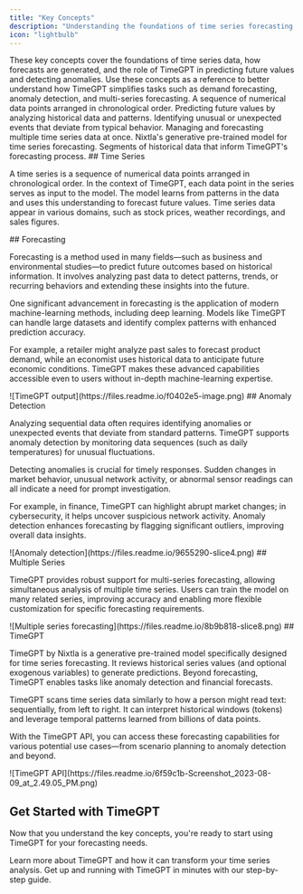 ```yaml
---
title: "Key Concepts"
description: "Understanding the foundations of time series forecasting with TimeGPT"
icon: "lightbulb"
---
```


<Info>
  These key concepts cover the foundations of time series data, how forecasts
  are generated, and the role of TimeGPT in predicting future values and
  detecting anomalies.
</Info>

<Check>
  Use these concepts as a reference to better understand how TimeGPT simplifies
  tasks such as demand forecasting, anomaly detection, and multi-series
  forecasting.
</Check>

<CardGroup>
  <Card title="Time Series">
    A sequence of numerical data points arranged in chronological order.
  </Card>
  <Card title="Forecasting">
    Predicting future values by analyzing historical data and patterns.
  </Card>
  <Card title="Anomaly Detection">
    Identifying unusual or unexpected events that deviate from typical behavior.
  </Card>
  <Card title="Multiple Series">
    Managing and forecasting multiple time series data at once.
  </Card>
  <Card title="TimeGPT">
    Nixtla's generative pre-trained model for time series forecasting.
  </Card>
  <Card title="Inputs (Tokens)">
    Segments of historical data that inform TimeGPT's forecasting process.
  </Card>
</CardGroup>

<AccordionGroup>

<Accordion title="Time Series">
## Time Series

A time series is a sequence of numerical data points arranged in chronological order. In the context of TimeGPT, each data point in the series serves as input to the model. The model learns from patterns in the data and uses this understanding to forecast future values. Time series data appear in various domains, such as stock prices, weather recordings, and sales figures.

</Accordion>

<Accordion title="Forecasting">
## Forecasting

Forecasting is a method used in many fields—such as business and environmental studies—to predict future outcomes based on historical information. It involves analyzing past data to detect patterns, trends, or recurring behaviors and extending these insights into the future.

<Info>
  One significant advancement in forecasting is the application of modern
  machine-learning methods, including deep learning. Models like TimeGPT can
  handle large datasets and identify complex patterns with enhanced prediction
  accuracy.
</Info>

For example, a retailer might analyze past sales to forecast product demand, while an economist uses historical data to anticipate future economic conditions. TimeGPT makes these advanced capabilities accessible even to users without in-depth machine-learning expertise.

<Frame caption="TimeGPT output">
  ![TimeGPT output](https://files.readme.io/f0402e5-image.png)
</Frame>
</Accordion>

<Accordion title="Anomaly Detection">
## Anomaly Detection

Analyzing sequential data often requires identifying anomalies or unexpected events that deviate from standard patterns. TimeGPT supports anomaly detection by monitoring data sequences (such as daily temperatures) for unusual fluctuations.

<Warning>
  Detecting anomalies is crucial for timely responses. Sudden changes in market
  behavior, unusual network activity, or abnormal sensor readings can all
  indicate a need for prompt investigation.
</Warning>

For example, in finance, TimeGPT can highlight abrupt market changes; in cybersecurity, it helps uncover suspicious network activity. Anomaly detection enhances forecasting by flagging significant outliers, improving overall data insights.

<Frame caption="Anomaly detection">
  ![Anomaly detection](https://files.readme.io/9655290-slice4.png)
</Frame>
</Accordion>

<Accordion title="Multiple Series">
## Multiple Series

TimeGPT provides robust support for multi-series forecasting, allowing simultaneous analysis of multiple time series. Users can train the model on many related series, improving accuracy and enabling more flexible customization for specific forecasting requirements.

<Frame caption="Multiple series forecasting">
  ![Multiple series forecasting](https://files.readme.io/8b9b818-slice8.png)
</Frame>
</Accordion>

<Accordion title="TimeGPT">
## TimeGPT

TimeGPT by Nixtla is a generative pre-trained model specifically designed for time series forecasting. It reviews historical series values (and optional exogenous variables) to generate predictions. Beyond forecasting, TimeGPT enables tasks like anomaly detection and financial forecasts.

<Info>
  TimeGPT scans time series data similarly to how a person might read text:
  sequentially, from left to right. It can interpret historical windows (tokens)
  and leverage temporal patterns learned from billions of data points.
</Info>

With the TimeGPT API, you can access these forecasting capabilities for various potential use cases—from scenario planning to anomaly detection and beyond.

<Frame caption="TimeGPT API">
  ![TimeGPT API](https://files.readme.io/6f59c1b-Screenshot_2023-08-09_at_2.49.05_PM.png)
</Frame>
</Accordion>
</AccordionGroup>

## Get Started with TimeGPT

Now that you understand the key concepts, you're ready to start using TimeGPT for your forecasting needs.

<CardGroup>
  <Card
    title="Introduction"
    icon="book-open"
    href="/introduction/introduction"
  >
    Learn more about TimeGPT and how it can transform your time series analysis.
  </Card>
  <Card
    title="Quickstart"
    icon="rocket"
    href="/forecasting/timegpt_quickstart"
  >
    Get up and running with TimeGPT in minutes with our step-by-step guide.
  </Card>
</CardGroup>
